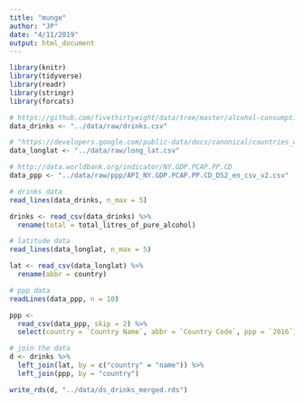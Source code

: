 ```yaml
---
title: "munge"
author: "JP"
date: "4/11/2019"
output: html_document
---
```


```r
library(knitr)
library(tidyverse)
library(readr)
library(stringr)
library(forcats)
```

```r
# https://github.com/fivethirtyeight/data/tree/master/alcohol-consumption
data_drinks <- "../data/raw/drinks.csv"

# "https://developers.google.com/public-data/docs/canonical/countries_csv"
data_longlat <- "../data/raw/long_lat.csv"

# http://data.worldbank.org/indicator/NY.GDP.PCAP.PP.CD
data_ppp <- "../data/raw/ppp/API_NY.GDP.PCAP.PP.CD_DS2_en_csv_v2.csv"
```

```r
# drinks data
read_lines(data_drinks, n_max = 5)

drinks <- read_csv(data_drinks) %>% 
  rename(total = total_litres_of_pure_alcohol)

# latitude data
read_lines(data_longlat, n_max = 5)

lat <- read_csv(data_longlat) %>% 
  rename(abbr = country)

# ppp data
readLines(data_ppp, n = 10)

ppp <- 
  read_csv(data_ppp, skip = 2) %>% 
  select(country = `Country Name`, abbr = `Country Code`, ppp = `2016`)

# join the data 
d <- drinks %>% 
  left_join(lat, by = c("country" = "name")) %>% 
  left_join(ppp, by = "country")

write_rds(d, "../data/ds_drinks_merged.rds")
```